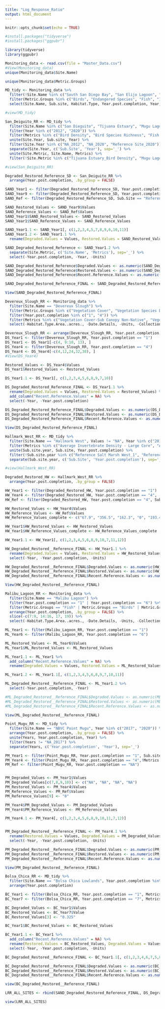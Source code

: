 ```yaml
---
title: "Log_Response_Ratio"
output: html_document
---
```


```r
knitr::opts_chunk$set(echo = TRUE)
```

```r
#install.packages("tidyverse")
#install.packages("ggpubr")
```

```r
library(tidyverse)
library(ggpubr)
```

```r
Monitoring_data <- read.csv(file = "Master_Data.csv")
#View(Monitoring_data)
unique(Monitoring_data$Site.Name)
```

```r
unique(Monitoring_data$Metric.Groups)
```

```r
MD_tidy <- Monitoring_data %>% 
  filter(!Site.Name %in% c("South San Diego Bay", "San Elijo Lagoon", "Zedler Marsh", "Malibu Lagoon")) %>%
  filter(Metric.Groups %in% c("Birds", "Endangered Species", "Fish", "Invertebrates", "Non-native Species", "Vegetation Cover", "Vegetation Species Diveristy")) %>%
  select(Site.Name, Sub.site, Habitat.Type, Year.post.completion, Year, Metrics, Values, Units, Metric.Groups, Metric.Type)

#view(MD_tidy)
```

```r
San_Deiguito_RR <- MD_tidy %>%
  filter(Site.Name %in% c("San Dieguito", "Tijuana Estuary", "Mugu Lagoon", "Carpinteria Salt Marsh")) %>%
  filter(Year %in% c("2012", "2020")) %>%
  filter(Metrics %in% c("Bird Density", "Bird Species Richness", "Fish Density", "Fish Species Richness", "Macroinvertebrate Density", "Macroinvertebrate Species Richness", "Vegetation Cover")) %>%
  unite(Site.Year, Sub.site, Year) %>%
  filter(Site.Year %in% c("NA_2012", "NA_2020", "Reference Site_2020")) %>%
  separate(Site.Year, c('Sub.Site', 'Year'), sep='_') %>%
  unite(Site.Metric, Site.Name, Metrics) %>%
  filter(!Site.Metric %in% c("Tijuana Estuary_Bird Density", "Mugu Lagoon_Bird Density", "Tijuana Estuary_Bird Species Richness", "Mugu Lagoon_Bird Species Richness", "Tijuana Estuary_Fish Density", "Carpinteria Salt Marsh_Fish Density", "Mugu Lagoon_Fish Species Richness", "Carpinteria Salt Marsh_Fish Species Richness", "Tijuana Estuary_Macroinvertebrate Density", "Mugu Lagoon_Macroinvertebrate Density", "Mugu Lagoon_Macroinvertebrate Species Richness", "Carpinteria Salt Marsh_Macroinvertebrate Species Richness", "Tijuana Estuary_Vegetation Cover", "Mugu Lagoon_Vegetation Cover"))

#view(San_Deiguito_RR)

Degraded_Restored_Reference_SD <- San_Deiguito_RR %>%
  arrange(Year.post.completion, .by_group = FALSE)

SAND_Year1 <- filter(Degraded_Restored_Reference_SD, Year.post.completion == "1")
SAND_Year9 <- filter(Degraded_Restored_Reference_SD, Year.post.completion == "9")
SAND_Ref <- filter(Degraded_Restored_Reference_SD, Sub.Site == "Reference Site")

SAND_Restored_Values <- SAND_Year9$Values
SAND_Reference_Values <- SAND_Ref$Values
SAND_Year1$SAND_Restored_Values <- SAND_Restored_Values
SAND_Year1$SAND_Reference_Values <- SAND_Reference_Values

SAND_Year1.1 <- SAND_Year1[, c(1,2,3,4,5,7,8,9,6,10,11)]
SAND_Year1.2 <- SAND_Year1.1 %>%
  rename(Degraded.Values = Values, Restored.Values = SAND_Restored_Values, Recent.Reference.Values = SAND_Reference_Values, Sub.site = Sub.Site)

SAND_Degraded_Restored_Reference <- SAND_Year1.2 %>%
  separate(Site.Metric, c('Site.Name', 'Metrics'), sep='_') %>%
  select(-Year.post.completion, -Year, -Units)

SAND_Degraded_Restored_Reference$Degraded.Values <- as.numeric(SAND_Degraded_Restored_Reference$Degraded.Values)
SAND_Degraded_Restored_Reference$Restored.Values <- as.numeric(SAND_Degraded_Restored_Reference$Restored.Values)
SAND_Degraded_Restored_Reference$Recent.Reference.Values <- as.numeric(SAND_Degraded_Restored_Reference$Recent.Reference.Values)

SAND_Degraded_Restored_Reference_FINAL <- SAND_Degraded_Restored_Reference[, c(1,3,4,2,5,6,7,8,9)]

View(SAND_Degraded_Restored_Reference_FINAL)
```


```r
Devereux_Slough_RR <- Monitoring_data %>% 
  filter(Site.Name == "Devereux Slough") %>% 
  filter(Metric.Groups %in% c("Vegetation Cover", "Vegetation Species Diversity", "Vegetation Growth and Health", "Non-native Species", "Birds", "Fish")) %>% 
  filter(Year.post.completion %in% c("1", "4")) %>% 
  filter(Metrics %in% c("Vegetation Cover-Sub Canopy Non-Native", "Vegetation Cover-Sub Canopy Native", "Vegetation Cover-Canopy Native", "Vegetation Cover-Canopy Non-Native", "Vegetation Cover-Native", "Vegetation Cover-Non-Native", "Bird Species Diversity", "Fish Species Diversity", "Individual Count Total", "Species Diversity-Native", "Species Diversity-Non-Native")) %>%
  select(-Habitat.Type.Area..acres., -Date.Details, -Units, -Collection.Method, -Data.Collection.Frequency, -Restoration.Goal.Met...Y.N., -Metric.Significance, -Analyzed.by.who., -Notes) 

Devereux_Slough_RR <- arrange(Devereux_Slough_RR, Year.post.completion, .by_group = FALSE)
DS_Year1 <- filter(Devereux_Slough_RR, Year.post.completion == "1")
DS_Year1 <- DS_Year1[-c(4, 9:10, 13), ]
DS_Year4 <- filter(Devereux_Slough_RR, Year.post.completion == "4")
DS_Year4 <- DS_Year4[-c(4,12,24,32,38), ]
#View(DS_Year4)

Restored_Values <- DS_Year4$Values
DS_Year1$Restored_Values <- Restored_Values

DS_Year1.1 <- DS_Year1[, c(1,2,3,4,5,6,8,9,7,10)]

DS_Degraded_Restored_Reference_FINAL <- DS_Year1.1 %>%
  rename(Degraded.Values = Values, Restored.Values = Restored_Values) %>%
  add_column("Recent.Reference.Values" = NA) %>%
  select(-Year, -Year.post.completion)

DS_Degraded_Restored_Reference_FINAL$Degraded.Values <- as.numeric(DS_Degraded_Restored_Reference_FINAL$Degraded.Values)
DS_Degraded_Restored_Reference_FINAL$Restored.Values <- as.numeric(DS_Degraded_Restored_Reference_FINAL$Restored.Values)
DS_Degraded_Restored_Reference_FINAL$Recent.Reference.Values <- as.numeric(DS_Degraded_Restored_Reference_FINAL$Recent.Reference.Values)

View(DS_Degraded_Restored_Reference_FINAL)
```

```r
Hallmark_West_RR <- MD_tidy %>%
  filter(Site.Name == "Hallmark West", Values != "NA", Year %in% c("2017", "2020")) %>%
  filter(Metrics %in% c("Average Invertebrate Density - Large Core", "Average Invertebrate Density - Small Core", "Average Native Cover", "Total Vegetation Cover", "Absolute Cover")) %>%
  unite(Sub.site.year, Sub.site, Year.post.completion) %>%
  filter(!Sub.site.year %in% c("Reference Salt Marsh West_1", "Reference Salt Marsh Central_1", "Reference Salt Marsh East_1", "Reference Salt Marsh_1", "Reference Coastal Sage Scrub_1")) %>%
  separate(Sub.site.year, c('Sub.Site', 'Year.post.completion'), sep='_')

#view(Hallmark_West_RR)

Degraded_Restored_HW <- Hallmark_West_RR %>%
  arrange(Year.post.completion, .by_group = FALSE) 

HW_Year1 <- filter(Degraded_Restored_HW, Year.post.completion == "1")
HW_Year4 <- filter(Degraded_Restored_HW, Year.post.completion == "4", !Sub.Site %in% c("Reference Salt Marsh West", "Reference Salt Marsh Central", "Reference Salt Marsh East"))
HW_Ref <- filter(Degraded_Restored_HW, Year.post.completion == "4", Sub.Site %in% c("Reference Salt Marsh West", "Reference Salt Marsh Central", "Reference Salt Marsh East"))

HW_Restored_Values <- HW_Year4$Values
HW_Reference_Values <- HW_Ref$Values
HW_Reference_Values_complete <- c("67.9", "356.5", "162.3", "0", "193.4", "41.4", "", "", "")

HW_Year1$HW_Restored_Values <- HW_Restored_Values
HW_Year1$HW_Reference_Values_complete <- HW_Reference_Values_complete

HW_Year1.1 <- HW_Year1[, c(1,2,3,4,5,6,8,9,10,7,11,12)]

HW_Degraded_Restored__Reference_FINAL <- HW_Year1.1 %>%
  rename(Degraded.Values = Values, Restored.Values = HW_Restored_Values, Recent.Reference.Values = HW_Reference_Values_complete, Sub.site = Sub.Site) %>%
  select(-Year, -Year.post.completion, -Units)

HW_Degraded_Restored__Reference_FINAL$Degraded.Values <- as.numeric(HW_Degraded_Restored__Reference_FINAL$Degraded.Values)
HW_Degraded_Restored__Reference_FINAL$Restored.Values <- as.numeric(HW_Degraded_Restored__Reference_FINAL$Restored.Values)
HW_Degraded_Restored__Reference_FINAL$Recent.Reference.Values <- as.numeric(HW_Degraded_Restored__Reference_FINAL$Recent.Reference.Values)

View(HW_Degraded_Restored__Reference_FINAL)
```


```r
Malibu_Lagoon_RR <- Monitoring_data %>% 
  filter(Site.Name == "Malibu Lagoon") %>% 
  filter(Year.post.completion == "1" | Year.post.completion == "6") %>%
  filter(Metric.Groups == "Fish" | Metric.Groups == "Birds" | Metric.Groups == "Vegetation Cover") %>% 
  arrange(Year.post.completion, .by_group = FALSE) %>%
  slice(-c(7:9, 14:16, 17, 19)) %>%
  select(-Habitat.Type.Area..acres., -Date.Details, -Units, -Collection.Method, -Data.Collection.Frequency, -Restoration.Goal.Met...Y.N., -Metric.Significance, -Analyzed.by.who., -Notes)

ML_Year1 <- filter(Malibu_Lagoon_RR, Year.post.completion == "1")
ML_Year6 <- filter(Malibu_Lagoon_RR, Year.post.completion == "6")

ML_Restored_Values <- ML_Year6$Values
ML_Year1$ML_Restored_Values <- ML_Restored_Values

ML_Year1.1 <- ML_Year1 %>% 
  add_column("Recent.Reference.Values" = NA) %>%
  rename(Degraded.Values = Values, Restored.Values = ML_Restored_Values)

ML_Year1.2 <- ML_Year1.1[, c(1,2,3,4,5,6,8,9,7,10,11)]

ML_Degraded_Restored__Reference_FINAL <- ML_Year1.2 %>%
  select(-Year.post.completion, -Year)

#ML_Degraded_Restored__Reference_FINAL$Degraded.Values <- as.numeric(ML_Degraded_Restored__Reference_FINAL$Degraded.Values)
#ML_Degraded_Restored__Reference_FINAL$Restored.Values <- as.numeric(ML_Degraded_Restored__Reference_FINAL$Restored.Values)
#ML_Degraded_Restored__Reference_FINAL$Recent.Reference.Values <- as.numeric(ML_Degraded_Restored__Reference_FINAL$Recent.Reference.Values)

View(ML_Degraded_Restored__Reference_FINAL)
```


```r
Point_Mugu_RR <- MD_tidy %>%
  filter(Site.Name == "NBVC Point Mugu", Year %in% c("2017", "2020")) %>%
  arrange(Year.post.completion, .by_group = FALSE) %>%
  unite(Years, Year.post.completion, Year) %>%
  filter(Years != "NA_2017") %>%
  separate(Years, c('Year.post.completion', 'Year'), sep='_')

PM_Year1 <- filter(Point_Mugu_RR, Year.post.completion == "1", Sub.site != "IRP Lower Extension Reference Site A", !Metrics %in% c("Average Total Insects", "Average Insect Diversity", "Total Native Plant Cover", "Total Non-Native Plant Cover", "Total Vegetation Cover"))
PM_Year4 <- filter(Point_Mugu_RR, Year.post.completion == "4",!Metrics %in% c("Number of Nonnative Species (Releve)", "Total Cover (Releve)"))
PM_Ref <- filter(Point_Mugu_RR, Year.post.completion == "NA")


PM_Degraded_Values <- PM_Year1$Values
PM_Degraded_Values[c(7,8,9,10)] <- c("NA", "NA", "NA", "NA")
PM_Restored_Values <- PM_Year4$Values
PM_Reference_Values <- PM_Ref$Values
PM_Reference_Values[9] <- "0"

PM_Year4$PM_Degraded_Values <- PM_Degraded_Values
PM_Year4$PM_Reference_Values <- PM_Reference_Values

PM_Year4.1 <- PM_Year4[, c(1,2,3,4,5,6,8,9,10,11,7,12)]


PM_Degraded_Restored__Reference_FINAL <- PM_Year4.1 %>%
  rename(Restored.Values = Values, Degraded.Values = PM_Degraded_Values, Recent.Reference.Values = PM_Reference_Values) %>%
  select(-Year, -Year.post.completion, -Units)

PM_Degraded_Restored__Reference_FINAL$Degraded.Values <- as.numeric(PM_Degraded_Restored__Reference_FINAL$Degraded.Values)
PM_Degraded_Restored__Reference_FINAL$Restored.Values <- as.numeric(PM_Degraded_Restored__Reference_FINAL$Restored.Values)
PM_Degraded_Restored__Reference_FINAL$Recent.Reference.Values <- as.numeric(PM_Degraded_Restored__Reference_FINAL$Recent.Reference.Values)

View(PM_Degraded_Restored__Reference_FINAL)
```


```r
Bolsa_Chica_RR <- MD_tidy %>%
  filter(Site.Name == "Bolsa Chica Lowlands", Year.post.completion %in% c("1", "7"), Values != "NA") %>%
  arrange(Year.post.completion)

BC_Year1 <- filter(Bolsa_Chica_RR, Year.post.completion == "1", Metrics %in% c("# of successful Snowy Plover fledglings ", "Total # of Snowy Plover nests ", "LETE fledgling rate", "Mean LETE clutch size", "# of Belding's Savannah Sparrow territories"))
BC_Year7 <- filter(Bolsa_Chica_RR, Year.post.completion == "7", Metrics %in% c("Total # of successful Snowy Plover fledglings", "Total # of Snowy Plover nests", "LETE fledgling rate", "Mean LETE clutch size", "# of Belding's Savannah Sparrow territories"))

BC_Degraded_Values <- BC_Year1$Values
BC_Restored_Values <- BC_Year7$Value
BC_Restored_Values[3] <- "0.325"

BC_Year1$BC_Restored_Values <- BC_Restored_Values

BC_Year1.1 <- BC_Year1 %>%
  add_column("Recent.Reference.Values" = NA) %>%
  rename(Restored.Values = BC_Restored_Values, Degraded.Values = Values) %>%
  select(-Year, -Year.post.completion, -Units)

BC_Degraded_Restored__Reference_FINAL <- BC_Year1.1[, c(1,2,3,4,6,7,5,8,9)]

BC_Degraded_Restored__Reference_FINAL$Degraded.Values <- as.numeric(BC_Degraded_Restored__Reference_FINAL$Degraded.Values)
BC_Degraded_Restored__Reference_FINAL$Restored.Values <- as.numeric(BC_Degraded_Restored__Reference_FINAL$Restored.Values)
BC_Degraded_Restored__Reference_FINAL$Recent.Reference.Values <- as.numeric(BC_Degraded_Restored__Reference_FINAL$Recent.Reference.Values)

view(BC_Degraded_Restored__Reference_FINAL)
```


```r
LRR_ALL_SITES <- rbind(SAND_Degraded_Restored_Reference_FINAL, DS_Degraded_Restored_Reference_FINAL, HW_Degraded_Restored__Reference_FINAL, ML_Degraded_Restored__Reference_FINAL, PM_Degraded_Restored__Reference_FINAL, BC_Degraded_Restored__Reference_FINAL)

view(LRR_ALL_SITES)
```

